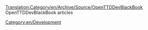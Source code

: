 [[Translation:Category/en/Archive/Source/OpenTTDDevBlackBook]]
OpenTTDDevBlackBook articles
[[Category:en/Development]]
